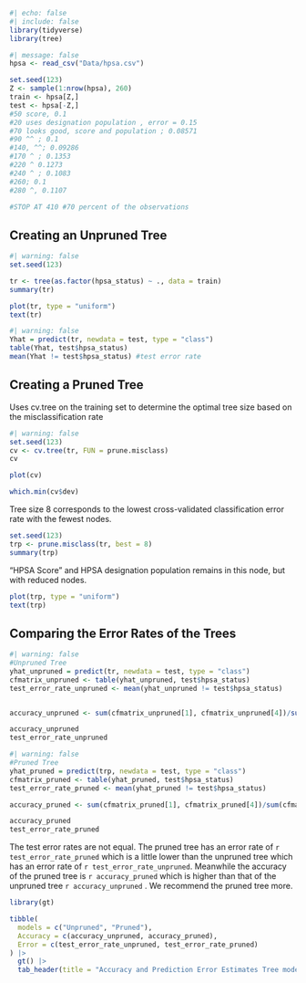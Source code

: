 ```r
#| echo: false
#| include: false
library(tidyverse)
library(tree)
```

```r
#| message: false
hpsa <- read_csv("Data/hpsa.csv")
```

```r
set.seed(123)
Z <- sample(1:nrow(hpsa), 260)
train <- hpsa[Z,]
test <- hpsa[-Z,]
#50 score, 0.1
#20 uses designation population , error = 0.15
#70 looks good, score and population ; 0.08571
#90 ^^ ; 0.1
#140, ^^; 0.09286
#170 ^ ; 0.1353
#220 ^ 0.1273
#240 ^ ; 0.1083
#260; 0.1
#280 ^, 0.1107

#STOP AT 410 #70 percent of the observations

```

## Creating an Unpruned Tree

```r
#| warning: false
set.seed(123)

tr <- tree(as.factor(hpsa_status) ~ ., data = train)
summary(tr)
```

```r
plot(tr, type = "uniform")
text(tr)
```

```r
#| warning: false
Yhat = predict(tr, newdata = test, type = "class")
table(Yhat, test$hpsa_status)
mean(Yhat != test$hpsa_status) #test error rate
```

## Creating a Pruned Tree

Uses cv.tree on the training set to determine the optimal tree size based on the misclassification rate

```r
#| warning: false
set.seed(123)
cv <- cv.tree(tr, FUN = prune.misclass)
cv
```

```r
plot(cv)
```

```r
which.min(cv$dev)
```

Tree size 8 corresponds to the lowest cross-validated classification error rate with the fewest nodes.

```r
set.seed(123)
trp <- prune.misclass(tr, best = 8)
summary(trp)
```

"HPSA Score" and HPSA designation population remains in this node, but with reduced nodes.

```r
plot(trp, type = "uniform")
text(trp)
```

## Comparing the Error Rates of the Trees

```r
#| warning: false
#Unpruned Tree
yhat_unpruned = predict(tr, newdata = test, type = "class")
cfmatrix_unpruned <- table(yhat_unpruned, test$hpsa_status)
test_error_rate_unpruned <- mean(yhat_unpruned != test$hpsa_status)


accuracy_unpruned <- sum(cfmatrix_unpruned[1], cfmatrix_unpruned[4])/sum(cfmatrix_unpruned)

accuracy_unpruned
test_error_rate_unpruned
```

```r
#| warning: false
#Pruned Tree
yhat_pruned = predict(trp, newdata = test, type = "class")
cfmatrix_pruned <- table(yhat_pruned, test$hpsa_status)
test_error_rate_pruned <- mean(yhat_pruned != test$hpsa_status)

accuracy_pruned <- sum(cfmatrix_pruned[1], cfmatrix_pruned[4])/sum(cfmatrix_pruned)

accuracy_pruned
test_error_rate_pruned
```

The test error rates are not equal.
The pruned tree has an error rate of `r test_error_rate_pruned` which is a little lower than the unpruned tree which has an error rate of `r test_error_rate_unpruned`.
Meanwhile the accuracy of the pruned tree is `r accuracy_pruned` which is higher than that of the unpruned tree `r accuracy_unpruned` .
We recommend the pruned tree more.

```r
library(gt)

tibble(
  models = c("Unpruned", "Pruned"),
  Accuracy = c(accuracy_unpruned, accuracy_pruned),
  Error = c(test_error_rate_unpruned, test_error_rate_pruned)
) |>
  gt() |>
  tab_header(title = "Accuracy and Prediction Error Estimates Tree models")
```

\
